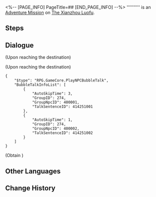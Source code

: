 <%-- [PAGE_INFO]
PageTitle=##
[END_PAGE_INFO] --%>
{{Stub|Dialogue.}}
{{Mission Infobox
|id            = 4040251
|title         = 
|image         = <!--Mission .png-->
|type          = Adventure
|event_name    = 
|chapter       = 
|requirements  = {{cx}}<!--Hidden Mission ID 4040250--> completed
|summary       = <!--official mission summary from Fate's Atlas-->
|characters    = Confused Cloud Knight; Mimi; Trailblazer; Xinxin
|startLocation = [[The Xianzhou Luofu]] - [[Aurum Alley]]
|world         = The Xianzhou Luofu
|area          = Aurum Alley
|prev          = 
|next          = 
|rewards       = Adventure Log*1
}}
'''''''''' is an [[Adventure Mission]] on [[The Xianzhou Luofu]].

==Steps==


<!--
==Gameplay Notes==

--><!--
==Trial Character==

-->
==Dialogue==
{{Stub Dialogue}}
;(Upon reaching the destination)

;(Upon reaching the destination)
<pre>{
	"$type": "RPG.GameCore.PlayNPCBubbleTalk",
	"BubbleTalkInfoList": [
		{
			"AutoSkipTime": 3,
			"GroupID": 274,
			"GroupNpcID": 400001,
			"TalkSentenceID": 414251001
		},
		{
			"AutoSkipTime": 1,
			"GroupID": 274,
			"GroupNpcID": 400002,
			"TalkSentenceID": 414251002
		}
	]
}</pre>
;(Obtain {{Item|''Manuscript of Wisdom''|20|x=1|text=''Manuscript of Wisdom''}})
{{Dialogue End}}

==Other Languages==
{{Other Languages
|en   = 
|zhs  = 
|zht  = 
|ja   = 
|ko   = 
|es   = 
|fr   = 
|ru   = 
|th   = 
|vi   = 
|de   = 
|id   = 
|pt   = 
}}

==Change History==
{{Change History|1.3}}
